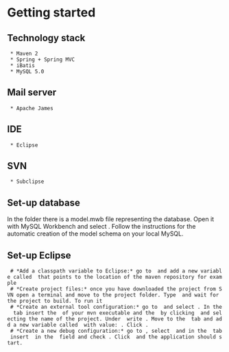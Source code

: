 = Getting started =

== Technology stack ==

  * Maven 2
  * Spring + Spring MVC
  * iBatis
  * MySQL 5.0

== Mail server ==
  * Apache James

== IDE == 
  * Eclipse

== SVN ==
  * Subclipse

== Set-up database ==
In the {{{extra}}} folder there is a model.mwb file representing the database. Open it with MySQL Workbench and select {{{Database --> Forward engineering}}}. Follow the instructions for the automatic creation of the model schema on your local MySQL.


== Set-up Eclipse ==
  # *Add a classpath variable to Eclipse:* go to {{{Window --> Preferences --> Java --> Build path --> Classpath variables}}} and add a new variable called {{{M2_REPO}}} that points to the location of the maven repository for example {{{C:\Users\Test\.m2\repository}}}
  # *Create project files:* once you have downloaded the project from SVN open a terminal and move to the project folder. Type {{{mvn eclipse:eclipse}}} and wait for the project to build. To run it
  # *Create an external tool configuration:* go to {{{Run --> External Tools --> External Tools Configurations}}} and select {{{Program --> New}}}. In the {{{Main}}} tab insert the {{{Location}}} of your mvn executable and the {{{Working directory}}} by clicking {{{Browse workspace}}} and selecting the name of the project. Under {{{Arguments}}} write {{{jetty:run}}}. Move to the {{{Environment}}} tab and add a new variable called {{{MAVEN_OPTS}}} with value: {{{-XX:MaxPermSize=256m -Xmx512m -Xdebug -Xnoagent -Djava.compiler=NONE -Xrunjdwp:transport=dt_socket,address=4000,server=y,suspend=y}}}. Click {{{Run}}}.
  # *Create a new debug configuration:* go to {{{Run --> Debug configurations}}}, select {{{Remote Java Application --> New}}} and in the {{{Connect}}} tab insert {{{4000}}} in the {{{Port}}} field and check {{{Allow termination of remote VM}}}. Click {{{Debug}}} and the application should start.